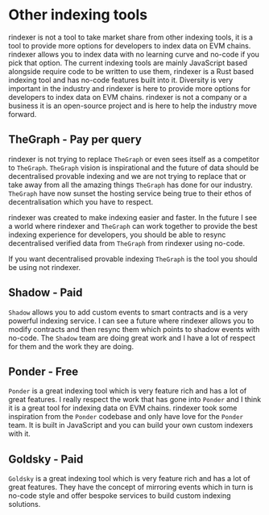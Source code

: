 # Other indexing tools

rindexer is not a tool to take market share from other indexing tools, it is a tool to provide more options for developers
to index data on EVM chains. rindexer allows you to index data with no learning curve and no-code if you pick that option. 
The current indexing tools are mainly JavaScript based alongside require code to be written to use them, 
rindexer is a Rust based indexing tool and has no-code features built into it. 
Diversity is very important in the industry and rindexer is here to provide more options for developers to index data on EVM chains.
rindexer is not a company or a business it is an open-source project and is here to help the industry move forward.

## TheGraph - Pay per query

rindexer is not trying to replace `TheGraph` or even sees itself as a competitor to `TheGraph`.
`TheGraph` vision is inspirational and the future of data should be decentralised provable indexing 
and we are not trying to replace that or take away from all the amazing things `TheGraph` has done for our industry. 
`TheGraph` have now sunset the hosting service being true to their ethos of decentralisation which you have to
respect.

rindexer was created to make indexing easier and faster. In the future I see a world where 
rindexer and `TheGraph` can work together to provide the best indexing experience for developers, you should be able
to resync decentralised verified data from `TheGraph` from rindexer using no-code. 

If you want decentralised provable indexing `TheGraph` is the tool you should be using not rindexer.

## Shadow - Paid

`Shadow` allows you to add custom events to smart contracts and is a very powerful indexing service. 
I can see a future where rindexer allows you to modify contracts and then resync them which points to shadow events with no-code.
The `Shadow` team are doing great work and I have a lot of respect for them and the work they are doing.

## Ponder - Free

`Ponder` is a great indexing tool which is very feature rich and has a lot of great features. I really respect
the work that has gone into `Ponder` and I think it is a great tool for indexing data on EVM chains. rindexer 
took some inspiration from the `Ponder` codebase and only have love for the `Ponder` team.
It is built in JavaScript and you can build your own custom indexers with it.

## Goldsky - Paid

`Goldsky` is a great indexing tool which is very feature rich and has a lot of great features. They have the concept
of mirroring events which in turn is no-code style and offer bespoke services to build custom indexing solutions.